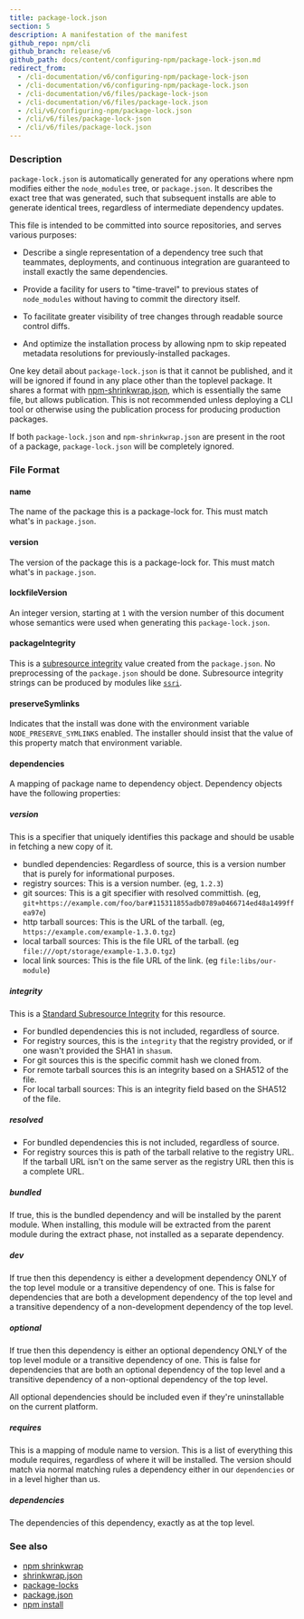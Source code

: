 ```yaml
---
title: package-lock.json
section: 5
description: A manifestation of the manifest
github_repo: npm/cli
github_branch: release/v6
github_path: docs/content/configuring-npm/package-lock-json.md
redirect_from:
  - /cli-documentation/v6/configuring-npm/package-lock-json
  - /cli-documentation/v6/configuring-npm/package-lock.json
  - /cli-documentation/v6/files/package-lock-json
  - /cli-documentation/v6/files/package-lock.json
  - /cli/v6/configuring-npm/package-lock.json
  - /cli/v6/files/package-lock-json
  - /cli/v6/files/package-lock.json
---
```


### Description

`package-lock.json` is automatically generated for any operations where npm modifies either the `node_modules` tree, or `package.json`. It describes the exact tree that was generated, such that subsequent installs are able to generate identical trees, regardless of intermediate dependency updates.

This file is intended to be committed into source repositories, and serves various purposes:

- Describe a single representation of a dependency tree such that teammates, deployments, and continuous integration are guaranteed to install exactly the same dependencies.

- Provide a facility for users to "time-travel" to previous states of `node_modules` without having to commit the directory itself.

- To facilitate greater visibility of tree changes through readable source control diffs.

- And optimize the installation process by allowing npm to skip repeated metadata resolutions for previously-installed packages.

One key detail about `package-lock.json` is that it cannot be published, and it will be ignored if found in any place other than the toplevel package. It shares a format with [npm-shrinkwrap.json](/cli/v6/configuring-npm/shrinkwrap-json), which is essentially the same file, but allows publication. This is not recommended unless deploying a CLI tool or otherwise using the publication process for producing production packages.

If both `package-lock.json` and `npm-shrinkwrap.json` are present in the root of a package, `package-lock.json` will be completely ignored.

### File Format

#### name

The name of the package this is a package-lock for. This must match what's in `package.json`.

#### version

The version of the package this is a package-lock for. This must match what's in `package.json`.

#### lockfileVersion

An integer version, starting at `1` with the version number of this document whose semantics were used when generating this `package-lock.json`.

#### packageIntegrity

This is a [subresource integrity](https://w3c.github.io/webappsec/specs/subresourceintegrity/) value created from the `package.json`. No preprocessing of the `package.json` should be done. Subresource integrity strings can be produced by modules like [`ssri`](https://www.npmjs.com/package/ssri).

#### preserveSymlinks

Indicates that the install was done with the environment variable `NODE_PRESERVE_SYMLINKS` enabled. The installer should insist that the value of this property match that environment variable.

#### dependencies

A mapping of package name to dependency object. Dependency objects have the following properties:

##### version

This is a specifier that uniquely identifies this package and should be usable in fetching a new copy of it.

- bundled dependencies: Regardless of source, this is a version number that is purely for informational purposes.
- registry sources: This is a version number. (eg, `1.2.3`)
- git sources: This is a git specifier with resolved committish. (eg, `git+https://example.com/foo/bar#115311855adb0789a0466714ed48a1499ffea97e`)
- http tarball sources: This is the URL of the tarball. (eg, `https://example.com/example-1.3.0.tgz`)
- local tarball sources: This is the file URL of the tarball. (eg `file:///opt/storage/example-1.3.0.tgz`)
- local link sources: This is the file URL of the link. (eg `file:libs/our-module`)

##### integrity

This is a [Standard Subresource Integrity](https://w3c.github.io/webappsec/specs/subresourceintegrity/) for this resource.

- For bundled dependencies this is not included, regardless of source.
- For registry sources, this is the `integrity` that the registry provided, or if one wasn't provided the SHA1 in `shasum`.
- For git sources this is the specific commit hash we cloned from.
- For remote tarball sources this is an integrity based on a SHA512 of the file.
- For local tarball sources: This is an integrity field based on the SHA512 of the file.

##### resolved

- For bundled dependencies this is not included, regardless of source.
- For registry sources this is path of the tarball relative to the registry URL. If the tarball URL isn't on the same server as the registry URL then this is a complete URL.

##### bundled

If true, this is the bundled dependency and will be installed by the parent module. When installing, this module will be extracted from the parent module during the extract phase, not installed as a separate dependency.

##### dev

If true then this dependency is either a development dependency ONLY of the top level module or a transitive dependency of one. This is false for dependencies that are both a development dependency of the top level and a transitive dependency of a non-development dependency of the top level.

##### optional

If true then this dependency is either an optional dependency ONLY of the top level module or a transitive dependency of one. This is false for dependencies that are both an optional dependency of the top level and a transitive dependency of a non-optional dependency of the top level.

All optional dependencies should be included even if they're uninstallable on the current platform.

##### requires

This is a mapping of module name to version. This is a list of everything this module requires, regardless of where it will be installed. The version should match via normal matching rules a dependency either in our `dependencies` or in a level higher than us.

##### dependencies

The dependencies of this dependency, exactly as at the top level.

### See also

- [npm shrinkwrap](/cli/v6/commands/npm-shrinkwrap)
- [shrinkwrap.json](/cli/v6/configuring-npm/shrinkwrap-json)
- [package-locks](/cli/v6/configuring-npm/package-locks)
- [package.json](/cli/v6/configuring-npm/package-json)
- [npm install](/cli/v6/commands/npm-install)
